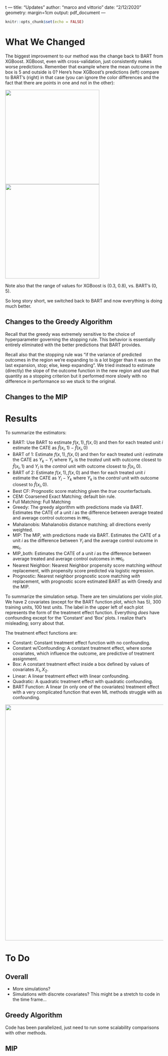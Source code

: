t ---
title: "Updates"
author: "marco and vittorio"
date: "2/12/2020"
geometry: margin=1cm
output: pdf_document
---

```r
knitr::opts_chunk$set(echo = FALSE)
```

# What We Changed 

The biggest improvement to our method was the change back to BART from XGBoost. XGBoost, even with cross-validation, just consistently makes worse predictions. Remember that example where the mean outcome in the box is 5 and outside is 0? Here's how XGBoost's predictions (left) compare to BART's (right) in that case (you can ignore the color differences and the fact that there are points in one and not in the other):

![](XG_Simple.png){width=300px} ![](BART_Simple.png){width=300px}

Note also that the range of values for XGBoost is (0.3, 0.8), vs. BART's (0, 5).

So long story short, we switched back to BART and now everything is doing much better. 

## Changes to the Greedy Algorithm
Recall that the greedy was extremely sensitive to the choice of hyperparameter governing the stopping rule. This behavior is essentially entirely eliminated with the better predictions that BART provides. 

Recall also that the stopping rule was "if the variance of predicted outcomes in the region we're expanding to is a lot bigger than it was on the last expansion, stop; else, keep expanding". We tried instead to estimate (directly) the slope of the outcome function in the new region and use that quantity as a stopping criterion but it performed more slowly with no difference in performance so we stuck to the original. 

## Changes to the MIP 

# Results 
To summarize the estimators:

* BART: Use BART to estimate $f(x, 1), f(x, 0)$ and then for each treated unit $i$ estimate the CATE as $\hat{f}(x_i, 1) - \hat{f}(x_i, 0)$
* BART of 1: Estimate $f(x, 1), f(x, 0)$ and then for each treated unit $i$ estimate the CATE as $Y_k - Y_l$ where $Y_k$ is the _treated_ unit with outcome closest to $\hat{f}(x_i, 1)$ and $Y_l$ is the _control_ unit with outcome closest to $\hat{f}(x_i, 0)$.
* BART of 2: Estimate $f(x, 1), f(x, 0)$ and then for each treated unit $i$ estimate the CATE as $Y_i - Y_k$ where $Y_k$ is the _control_ unit with outcome closest to $\hat{f}(x_i, 0)$.
* Best CF: Prognostic score matching given the _true_ counterfactuals.
* CEM: Coarsened Exact Matching; default bin rule. 
* Full Matching: Full Matching
* Greedy: The greedy algorithm with predictions made via BART. Estimates the CATE of a unit $i$ as the difference between average treated and average control outcomes in $\mathtt{MMG}_i$. 
* Mahalanobis: Mahalanobis distance matching; all directions evenly weighted. 
* MIP: The MIP, with predictions made via BART. Estimates the CATE of a unit $i$ as the difference between $Y_i$ and the average control outcome in $\mathtt{MMG}_i$. 
* MIP_both: Estimates the CATE of a unit $i$ as the difference between average treated and average control outcomes in $\mathtt{MMG}_i$. 
* Nearest Neighbor: Nearest Neighbor propensity score matching _without_ replacement, with propensity score predicted via logistic regression. 
* Prognostic: Nearest neighbor prognostic score matching _with_ replacement, with prognostic score estimated BART as with Greedy and the MIP. 

To summarize the simulation setup. There are ten simulations per violin plot. We have 2 covariates (except for the BART function plot, which has 5), 300 training units, 100 test units. The label in the upper left of each plot represents the form of the treatment effect function. Everything *does* have confounding except for the 'Constant' and 'Box' plots. I realize that's misleading; sorry about that. 

The treatment effect functions are:

* Constant: Constant treatment effect function with no confounding.
* Constant w/Confounding: A constant treatment effect, where some covariates, which influence the outcome, are predictive of treatment assignment.
* Box: A constant treatment effect inside a box defined by values of covariates $X_1, X_2$. 
* Linear: A linear treatment effect with linear confounding. 
* Quadratic: A quadratic treatment effect with quadratic confounding.
* BART Function: A linear (in only one of the covariates) treatment effect with a very complicated function that even ML methods struggle with as confounding. 

![](all_new_sims.png){width=750px}


# To Do

## Overall

* More simulations? 
* Simulations with discrete covariates? This might be a stretch to code in the time frame...

## Greedy Algorithm 
Code has been parallelized, just need to run some scalability comparisons with other methods. 

## MIP